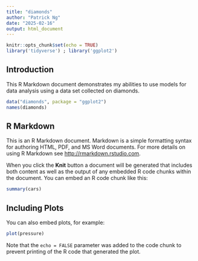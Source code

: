 ```yaml
---
title: "diamonds"
author: "Patrick Ng"
date: "2025-02-16"
output: html_document
---
```


```r
knitr::opts_chunk$set(echo = TRUE)
library('tidyverse') ; library('ggplot2')
```

## Introduction

This R Markdown document demonstrates my abilities to use models for data analysis using a data set collected on diamonds.

```r
data("diamonds", package = "ggplot2")
names(diamonds)
```

## R Markdown

This is an R Markdown document. Markdown is a simple formatting syntax for authoring HTML, PDF, and MS Word documents. For more details on using R Markdown see <http://rmarkdown.rstudio.com>.

When you click the **Knit** button a document will be generated that includes both content as well as the output of any embedded R code chunks within the document. You can embed an R code chunk like this:

```r
summary(cars)
```

## Including Plots

You can also embed plots, for example:

```r
plot(pressure)
```

Note that the `echo = FALSE` parameter was added to the code chunk to prevent printing of the R code that generated the plot.
